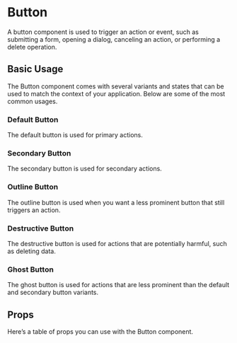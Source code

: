 
<Meta of={ButtonStories} />

# Button

A button component is used to trigger an action or event, such as submitting a form, opening a dialog, canceling an action, or performing a delete operation.

## Basic Usage

The Button component comes with several variants and states that can be used to match the context of your application. Below are some of the most common usages.

### Default Button

The default button is used for primary actions.

<Canvas of={ButtonStories.Default} />

### Secondary Button

The secondary button is used for secondary actions.

<Canvas of={ButtonStories.Secondary} />

### Outline Button

The outline button is used when you want a less prominent button that still triggers an action.

<Canvas of={ButtonStories.Outlined} />

### Destructive Button

The destructive button is used for actions that are potentially harmful, such as deleting data.

<Canvas of={ButtonStories.Destructive} />

### Ghost Button

The ghost button is used for actions that are less prominent than the default and secondary button variants.

<Canvas of={ButtonStories.Ghost} />


## Props

Here’s a table of props you can use with the Button component.

<ArgTypes of={ButtonStories.Default} />
